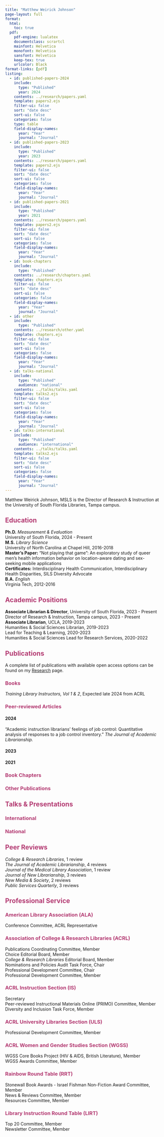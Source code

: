 ```yaml
---
title: "Matthew Weirick Johnson"
page-layout: full
format:
  html:
    toc: true
  pdf:
    pdf-engine: lualatex
    documentclass: scrartcl
    mainfont: Helvetica
    monofont: Helvetica
    sansfont: Helvetica
    keep-tex: true
    urlcolor: Black
format-links: [pdf]
listing:
  - id: published-papers-2024
    include: 
      type: "Published"
      year: 2024
    contents: ../research/papers.yaml
    template: papers2.ejs
    filter-ui: false
    sort: "date desc" 
    sort-ui: false
    categories: false
    type: table
    field-display-names: 
      year: "Year"
      journal: "Journal"
  - id: published-papers-2023
    include: 
      type: "Published"
      year: 2023
    contents: ../research/papers.yaml
    template: papers2.ejs
    filter-ui: false
    sort: "date desc" 
    sort-ui: false
    categories: false
    field-display-names: 
      year: "Year"
      journal: "Journal"
  - id: published-papers-2021
    include: 
      type: "Published"
      year: 2021
    contents: ../research/papers.yaml
    template: papers2.ejs
    filter-ui: false
    sort: "date desc" 
    sort-ui: false
    categories: false
    field-display-names: 
      year: "Year"
      journal: "Journal"
  - id: book-chapters
    include: 
      type: "Published"
    contents: ../research/chapters.yaml
    template: chapters.ejs
    filter-ui: false
    sort: "date desc" 
    sort-ui: false
    categories: false
    field-display-names: 
      year: "Year"
      journal: "Journal"  
  - id: other
    include: 
      type: "Published"
    contents: ../research/other.yaml
    template: chapters.ejs
    filter-ui: false
    sort: "date desc" 
    sort-ui: false
    categories: false
    field-display-names: 
      year: "Year"
      journal: "Journal" 
  - id: talks-national
    include: 
      type: "Published"
      audience: "national"
    contents: ../talks/talks.yaml
    template: talks2.ejs
    filter-ui: false
    sort: "date desc" 
    sort-ui: false
    categories: false
    field-display-names: 
      year: "Year"
      journal: "Journal"
  - id: talks-international
    include: 
      type: "Published"
      audience: "international"
    contents: ../talks/talks.yaml
    template: talks2.ejs
    filter-ui: false
    sort: "date desc" 
    sort-ui: false
    categories: false
    field-display-names: 
      year: "Year"
      journal: "Journal"
---
```


```{=html}
<style>
h2 {
  color: #b33b72;
}

h3 {
  color: #b33b72;
}

ul {
    list-style-type: none;
    margin: 0;
    padding: 0;
  }

#quarto-document-content li + li {
    margin-top: .5em;
   }
   
#education li li + li {
    margin-top:.1em;
}

#education li li + li:last-child {
    margin-bottom: .5em;
}
   
#education li li {
    margin: 0 0 0 2em;
      }

#academic-positions li li {
    margin: 0 0 0 2em;
      }

</style>
```
::: {.content-visible when-format="html"}
Matthew Weirick Johnson, MSLS is the Director of Research & Instruction at the University of South Florida Libraries, Tampa campus.
:::

## <i class="fa-solid fa-graduation-cap"></i> Education

-   **Ph.D.** *Measurement & Evaluation*
    -   University of South Florida, 2024 - Present
-   **M.S.** *Library Science*
    -   University of North Carolina at Chapel Hill, 2016-2018
    -   **Master's Paper:** “Not playing that game”: An exploratory study of queer men’s health information behavior on location-aware dating and sex-seeking mobile applications
    -   **Certificates:** Interdisciplinary Health Communication, Interdisciplinary Health Disparities, SILS Diversity Advocate

```{=html}
<!---  
- Awards: Pratt Severn Best Student Research Paper Award, ASIS&T 
--->
```
-   **B.A.** *English*
    -   Virginia Tech, 2012-2016

```{=html}
<!---
  - Awards: Barbara Ellen Smith Outstanding Paper Award, VT Women's & Gender Studies; Ut Prosim Award for Service, VT English
--->
```
## <i class="fa-solid fa-school"></i> Academic Positions

-   **Associate Librarian & Director**, University of South Florida, 2023 - Present
    -   Director of Research & Instruction, Tampa campus, 2023 - Present
-   **Associate Librarian**, UCLA, 2019-2023
    -   Humanities & Social Sciences Librarian, 2019-2023
    -   Lead for Teaching & Learning, 2020-2023
    -   Humanities & Social Sciences Lead for Research Services, 2020-2022

## <i class="fa-solid fa-bookmark"></i> Publications

::: {.content-visible when-format="html"}
A complete list of publications with available open access options can be found on my [Research](/research) page.
:::

### <i class="fa-solid fa-book"></i> Books

-   *Training Library Instructors, Vol 1 & 2*, Expected late 2024 from ACRL

### <i class="fa-solid fa-file-lines"></i> Peer-reviewed Articles

#### 2024

::: {#published-papers-2024 style="padding-bottom: 0;"}
:::

::: {.content-visible when-format="pdf"}
"Academic instruction librarians' feelings of job control: Quantitative analysis of responses to a job control inventory." *The Journal of Academic Librarianship.*
:::

#### 2023

::: {#published-papers-2023 style="padding-bottom: 0;"}
:::

#### 2021

::: {#published-papers-2021 style="padding-bottom: 0;"}
:::

### <i class="fa-solid fa-book-open"></i> Book Chapters

::: {#book-chapters style="padding-bottom: 0;"}
:::

### <i class="fa-solid fa-pen-nib"></i> Other Publications

::: {#other}
:::

## <i class="fa-solid fa-bullhorn"></i> Talks & Presentations

### International

::: {#talks-international}
:::

### National

::: {#talks-national}
:::

## <i class="fa-solid fa-magnifying-glass"></i> Peer Reviews

-   *College & Research Libraries*, 1 review
-   *The Journal of Academic Librarianship*, 4 reviews
-   *Journal of the Medical Library Association*, 1 review
-   *Journal of New Librarianship*, 3 reviews
-   *New Media & Society*, 2 reviews
-   *Public Services Quarterly*, 3 reviews

## <i class="fa-solid fa-people-group"></i> Professional Service

### American Library Association (ALA)

-   Conference Committee, ACRL Representative

### Association of College & Research Libraries (ACRL)

-   Publications Coordinating Committee, Member
-   Choice Editorial Board, Member
-   *College & Research Libraries* Editorial Board, Member
-   Nominations and Policies Audit Task Force, Chair
-   Professional Development Committee, Chair
-   Professional Development Committee, Member

### ACRL Instruction Section (IS)

-   Secretary
-   Peer-reviewed Instructional Materials Online (PRIMO) Committee, Member
-   Diversity and Inclusion Task Force, Member

### ACRL University Libraries Section (ULS)

-   Professional Development Committee, Member

### ACRL Women and Gender Studies Section (WGSS)

-   WGSS Core Books Project (HIV & AIDS, British Literature), Member
-   WGSS Awards Committee, Member

### Rainbow Round Table (RRT)

-   Stonewall Book Awards - Israel Fishman Non-Fiction Award Committee, Member
-   News & Reviews Committee, Member
-   Resources Committee, Member

### Library Instruction Round Table (LIRT)

-   Top 20 Committee, Member
-   Newsletter Committee, Member
